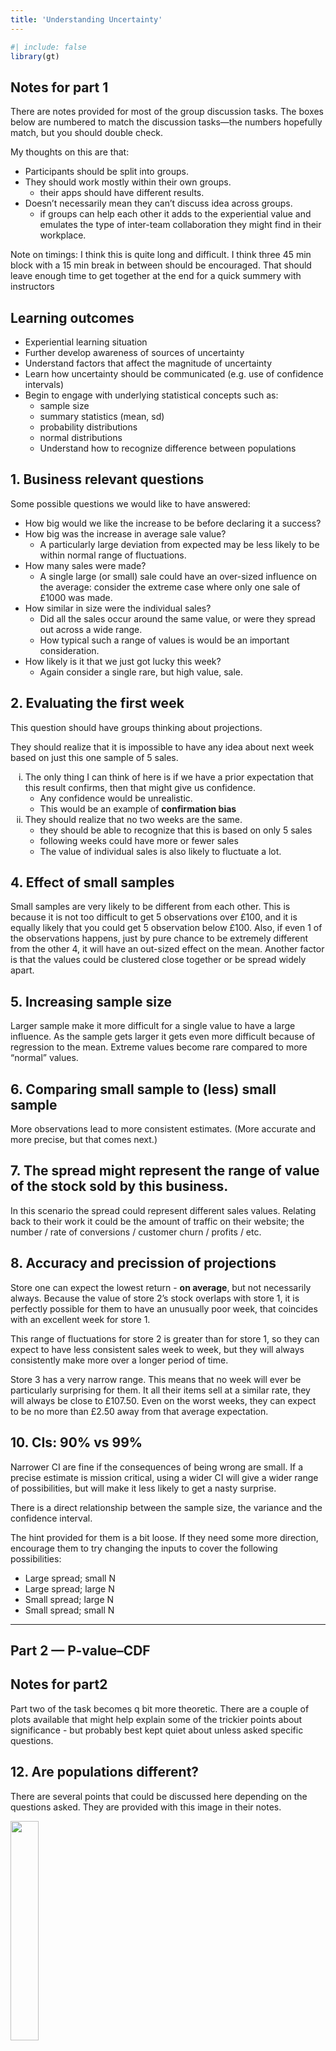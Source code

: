 ```yaml
---
title: 'Understanding Uncertainty'
---
```


```r
#| include: false
library(gt)
```

::: {.callout-important icon="false" collapse="true"}
## Notes for part 1

There are notes provided for most of the group discussion tasks.
The boxes below are numbered to match the discussion tasks---the numbers hopefully match, but you should double check.

My thoughts on this are that:

-   Participants should be split into groups.
-   They should work mostly within their own groups.
    -   their apps should have different results.
-   Doesn't necessarily mean they can't discuss idea across groups.
    -   if groups can help each other it adds to the experiential value and emulates the type of inter-team collaboration they might find in their workplace.

Note on timings: I think this is quite long and difficult.
I think three 45 min block with a 15 min break in between should be encouraged.
That should leave enough time to get together at the end for a quick summery with instructors
:::

## Learning outcomes

-   Experiential learning situation
-   Further develop awareness of sources of uncertainty
-   Understand factors that affect the magnitude of uncertainty
-   Learn how uncertainty should be communicated (e.g. use of confidence intervals)
-   Begin to engage with underlying statistical concepts such as:
    -   sample size
    -   summary statistics (mean, sd)
    -   probability distributions
    -   normal distributions
    -   Understand how to recognize difference between populations

::: {.callout icon="false" collapse="true" appearance="minimal"}
## 1. Business relevant questions

Some possible questions we would like to have answered:

-   How big would we like the increase to be before declaring it a success?
-   How big was the increase in average sale value?
    -   A particularly large deviation from expected may be less likely to be within normal range of fluctuations.
-   How many sales were made?
    -   A single large (or small) sale could have an over-sized influence on the average: consider the extreme case where only one sale of £1000 was made.
-   How similar in size were the individual sales?
    -   Did all the sales occur around the same value, or were they spread out across a wide range.
    -   How typical such a range of values is would be an important consideration.
-   How likely is it that we just got lucky this week?
    -   Again consider a single rare, but high value, sale.
:::

::: {.callout icon="false" collapse="true" appearance="minimal"}
## 2. Evaluating the first week

This question should have groups thinking about projections.

They should realize that it is impossible to have any idea about next week based on just this one sample of 5 sales.

i.  The only thing I can think of here is if we have a prior expectation that this result confirms, then that might give us confidence.
    -   Any confidence would be unrealistic.
    -   This would be an example of **confirmation bias**
ii. They should realize that no two weeks are the same.
    -   they should be able to recognize that this is based on only 5 sales
    -   following weeks could have more or fewer sales
    -   The value of individual sales is also likely to fluctuate a lot.
:::

::: {.callout icon="false" collapse="true" appearance="minimal"}
## 4. Effect of small samples

Small samples are very likely to be different from each other.
This is because it is not too difficult to get 5 observations over £100, and it is equally likely that you could get 5 observation below £100.
Also, if even 1 of the observations happens, just by pure chance to be extremely different from the other 4, it will have an out-sized effect on the mean.
Another factor is that the values could be clustered close together or be spread widely apart.
:::

::: {.callout icon="false" collapse="true" appearance="minimal"}
## 5. Increasing sample size

Larger sample make it more difficult for a single value to have a large influence.
As the sample gets larger it gets even more difficult because of regression to the mean.
Extreme values become rare compared to more "normal" values.
:::

::: {.callout icon="false" collapse="true" appearance="minimal"}
## 6. Comparing small sample to (less) small sample

More observations lead to more consistent estimates.
(More accurate and more precise, but that comes next.)
:::

::: {.callout icon="false" collapse="true" appearance="minimal"}
## 7. The spread might represent the range of value of the stock sold by this business.

In this scenario the spread could represent different sales values.
Relating back to their work it could be the amount of traffic on their website; the number / rate of conversions / customer churn / profits / etc.
:::

::: {.callout icon="false" collapse="true" appearance="minimal"}
## 8. Accuracy and precission of projections

Store one can expect the lowest return - **on average**, but not necessarily always.
Because the value of store 2's stock overlaps with store 1, it is perfectly possible for them to have an unusually poor week, that coincides with an excellent week for store 1.

This range of fluctuations for store 2 is greater than for store 1, so they can expect to have less consistent sales week to week, but they will always consistently make more over a longer period of time.

Store 3 has a very narrow range.
This means that no week will ever be particularly surprising for them.
It all their items sell at a similar rate, they will always be close to £107.50.
Even on the worst weeks, they can expect to be no more than £2.50 away from that average expectation.
:::

::: {.callout icon="false" collapse="true" appearance="minimal"}
## 10. CIs: 90% vs 99%

Narrower CI are fine if the consequences of being wrong are small.
If a precise estimate is mission critical, using a wider CI will give a wider range of possibilities, but will make it less likely to get a nasty surprise.

There is a direct relationship between the sample size, the variance and the confidence interval.

The hint provided for them is a bit loose.
If they need some more direction, encourage them to try changing the inputs to cover the following possibilities:

-   Large spread; small N
-   Large spread; large N
-   Small spread; large N
-   Small spread; small N
:::

------------------------------------------------------------------------

## Part 2 --- P-value--CDF

::: {.callout-important icon="false" collapse="true"}
## Notes for part2

Part two of the task becomes q bit more theoretic.
There are a couple of plots available that might help explain some of the trickier points about significance - but probably best kept quiet about unless asked specific questions.
:::

::: {.callout icon="false" collapse="true"}
## 12. Are populations different?

There are several points that could be discussed here depending on the questions asked.
They are provided with this image in their notes.

![](../images/d2-s1_plot_part-2_bell-comparison.png){width="30%"}

-   The position of the peaks of each curve show that each population (customer-base segment) has a different average.
-   The shape / height of the curves indicates that each population (customer-base segment) has a different spread.

Ask groups to consider each of the above points.
How far apart do they think the peaks should be to say there is a real difference?
The answer of course depends on the spread of the two populations, but they might not quite grasp that, but I think that is fine.
The main thing to see is that the peak of one curve is far into the tail of the other curve.
:::

::: {.callout icon="false" collapse="true"}
## 13, 14, 15. P-val plots

The following plot might be helpful to show that just the distance of the result from the expected value own its own is not enough to get a low p-value.
The p-value is closely related to the sample size and spread of the data that that produced it --- that's why in their notes I describe the p-value as a summary of "how weird the data" is.

::: {#fig-p-val-distrs layout-ncol="2"}
![Significant values are red and outside the gold CI thresholds](../images/d2-s1_crib-dist-vs-cdf-sig-threshold.png){#fig-pval-cdf.png){#fig-pval-cdf width="40%"}

![Numbers attached to the points are the cumulative probs, hence .99 is "as significant" as .1.](../images/d2-s1_crib-dist-vs-p-val-cdf-val-anno.png){#fig-pval-pdf width="40%"}

The points in these plots show the p-values from many iterations.
The red points are the same in both images.
$n=?can't\ remember,\ \mu=100,\ sd=20$ $\alpha=0.05$.
:::
:::

::: {.callout icon="false" collapse="true"}
## 16. 68-97-99 rule

No need to be specific, but it might be helpful to illustrate the 68-97-99 percent regions.

![](../images/d2-s1_shaded-sigmas.png)
:::

## Final conclusion code reference

The new populations are sample from a distribution with an integer mean between 96 and 104.
A mean of 100 is not included in the app, so there is guaranteed to be a difference.
It is possible for groups to infer the exact integer mean for their own scenario.
At the bottom of the app there is a blue expandable container that contains some extra gubbins (the plots there-in might even be interesting to discuss, time permitting).
Under the plots there is a four character code, that indicates what the mean of their scenario's new population is.
You can use that code to refer to the table below to see if they understood the concepts, and were able to manipulate the app into revealing a very tight CI covering a single integer value.

<!-- n   |  code -->

<!-- ----|------ -->

<!-- 96  |  c573 -->

<!-- 97  |  c6df -->

<!-- 98  |  b67b -->

<!-- 99  |  f120 -->

<!-- 100 |  d344 -->

<!-- 101 |  a3d2 -->

<!-- 102 |  cd5b -->

<!-- 103 |  9f3a -->

<!-- 104 |  bd15 -->

::: {.callout-important icon="false" collapse="true"}
## And the pop mean is...

```r
gt::gt(
  data.frame(Code = c('c573', 'c6df', 'b67b', 'f120', 'd344', 'a3d2', 'cd5b', '9f3a', 'bd15'), Mean = c(96:104))
) |>
  gt::cols_width(everything() ~ px(80))
```
:::
